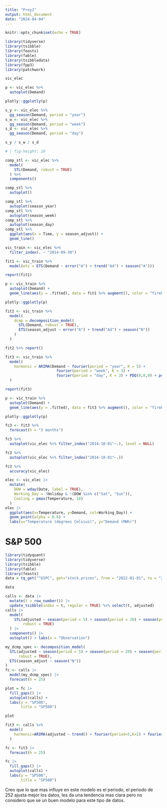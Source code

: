 ```yaml
---
title: "Proy2"
output: html_document
date: "2024-04-04"
---
```


```r
knitr::opts_chunk$set(echo = TRUE)
```


```r
library(tidyverse)
library(tsibble)
library(feasts)
library(fable)
library(tsibbledata)
library(fpp3)
library(patchwork)
```

```r
vic_elec
```


```r
p <- vic_elec %>% 
  autoplot(Demand)

plotly::ggplotly(p)
```

```r
s_y <- vic_elec %>% 
  gg_season(Demand, period = "year")
s_w <- vic_elec %>% 
  gg_season(Demand, period = "week")
s_d <- vic_elec %>% 
  gg_season(Demand, period = "day")

s_y / s_w / s_d
```

```r
# | fig-height: 10

comp_stl <- vic_elec %>% 
  model(
    STL(Demand, robust = TRUE)
  ) %>% 
  components() 

comp_stl %>% 
  autoplot()
```


```r
comp_stl %>% 
  autoplot(season_year)
comp_stl %>% 
  autoplot(season_week)
comp_stl %>% 
  autoplot(season_day)
comp_stl %>% 
  ggplot(aes(x = Time, y = season_adjust)) +
  geom_line()
```


```r
vic_train <- vic_elec %>% 
  filter_index(. ~ "2014-09-30")

fit1 <- vic_train %>% 
  model(ets = ETS(Demand ~ error("A") + trend("Ad") + season("A")))

report(fit1)
```

```r
p <- vic_train %>% 
  autoplot(Demand) +
  geom_line(aes(y = .fitted), data = fit1 %>% augment(), color = "firebrick")

plotly::ggplotly(p)
```

```r
fit2 <- vic_train %>% 
  model(
    dcmp = decomposition_model(
      STL(Demand, robust = TRUE),
      ETS(season_adjust ~ error("A") + trend("Ad") + season("N"))
    )
  )

fit2 %>% report()
```

```r
fit3 <- vic_train %>% 
  model(
    harmonic = ARIMA(Demand ~ fourier(period = "year", K = 5) +
                       fourier(period = "week", K = 3) +
                       fourier(period = "day", K = 3) + PDQ(0,0,0) + pdq(2,0,2))
  )

report(fit3)
```

```r
p <- vic_train %>% 
  autoplot(Demand) +
  geom_line(aes(y = .fitted), data = fit3 %>% augment(), color = "firebrick")

plotly::ggplotly(p)
```

```r
fc3 <- fit3 %>% 
  forecast(h = "3 months")

fc3 %>% 
  autoplot(vic_elec %>% filter_index("2014-10-01"~.), level = NULL)

fc3 %>% 
  autoplot(vic_elec %>% filter_index("2014-10-01"~.))

fc3 %>% 
  accuracy(vic_elec)
```

```r
elec <- vic_elec |>
  mutate(
    DOW = wday(Date, label = TRUE),
    Working_Day = !Holiday & !(DOW %in% c("Sat", "Sun")),
    Cooling = pmax(Temperature, 18)
  )
elec |>
  ggplot(aes(x=Temperature, y=Demand, col=Working_Day)) +
  geom_point(alpha = 0.6) +
  labs(x="Temperature (degrees Celsius)", y="Demand (MWh)")
```


# S&P 500

```r
library(tidyquant)
library(tidyverse)
library(tsibble)
library(fable)
library(feasts)
data = tq_get("^GSPC", get="stock.prices", from = "2022-01-01", to = "2024-03-28") %>% select(date, adjusted) %>% as_tsibble(index = date)
```

```r
data
```

```r
calls <- data |>
  mutate(t = row_number()) |>
  update_tsibble(index = t, regular = TRUE) %>% select(t, adjusted)
calls |>
  model(
    STL(adjusted ~ season(period = 5) + season(period = 20) + season(period = 252),
        robust = TRUE)
  ) |>
  components() |>
  autoplot() + labs(x = "Observation")
```

```r
my_dcmp_spec <- decomposition_model(
  STL(adjusted ~ season(period = 5) + season(period = 20) + season(period = 252),
      robust = TRUE),
  ETS(season_adjust ~ season("N"))
)
fc <- calls |>
  model(my_dcmp_spec) |>
  forecast(h = 25)

plot = fc |>
  fill_gaps() |>
  autoplot(calls) +
  labs(y = "SP500",
       title = "SP500")

plot
```
```r
fit3 <- calls %>% 
  model(
    harmonic=ARIMA(adjusted ~ trend() + fourier(period=5,K=2) + fourier(period=252,K=10))
  )

fc <- fit3 |>
  forecast(h = 25)

fc |>
  fill_gaps() |>
  autoplot(calls) +
  labs(y = "SP500",
       title = "SP500")
```
Creo que lo que mas influye en este modelo es el periodo, el periodo de 252 ajusta mejor los datos, les da una tendencia mas clara pero no considero que se un buen modelo para este tipo de datos. 
